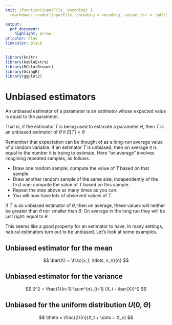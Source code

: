 ```yaml
---
knit: (function(inputFile, encoding) {
  rmarkdown::render(inputFile, encoding = encoding, output_dir = "pdfs") })

output:
  pdf_document:
    highlight: arrow
urlcolor: blue
linkcolor: black
---
```


```r
library(knitr)
library(kableExtra)
library(RColorBrewer)
library(UsingR)
library(ggplot2)
```

# Unbiased estimators

An unbiased estimator of a parameter is an estimator whose expected value is equal to the parameter.

That is, if the estimator $T$ is being used to estimate a parameter  $\theta$, then  $T$ is an unbiased estimator of  $\theta$ if  $E[T] = \theta$

Remember that expectation can be thought of as a long-run average value of a random variable. If an estimator $T$ is unbiased, then on average it is equal to the number it is trying to estimate. Here "on average" involves imagining repeated samples, as follows:

* Draw one random sample; compute the value of $T$ based on that sample.
* Draw another random sample of the same size, independently of the first one; compute the value of $T$ based on this sample.
* Repeat the step above as many times as you can.
* You will now have lots of observed values of $T$.


If $T$ is an unbiased estimator of $\theta$, then on average, these values will neither be greater than $\theta$ nor smaller than $\theta$.
On average in the long run they will be just right: equal to $\theta$.

This seems like a good property for an estimator to have. In many settings, natural estimators turn out to be unbiased. Let's look at some examples.

## Unbiased estimator for the mean
$$
 \bar{X} = \frac{x_1, \ldots, x_n}{n}
$$

## Unbiased estimator for the variance
$$
 S^2 = \frac{1}{n-1} \sum^{n}_{i=1} (X_i - \bar{X})^2 
$$

## Unbiased for the uniform distribution $U(0,\Theta)$
$$
 \theta = \frac{2}{n}(X_1 + \dots + X_n) 
$$
